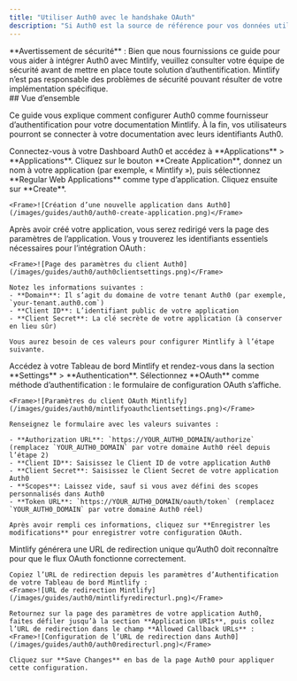 ```yaml
---
title: "Utiliser Auth0 avec le handshake OAuth"
description: "Si Auth0 est la source de référence pour vos données utilisateur, vous pouvez configurer Mintlify en tant qu’application cliente OAuth pour authentifier vos utilisateurs."
---
```


<Note>
  **Avertissement de sécurité** : Bien que nous fournissions ce guide pour vous aider à intégrer Auth0 avec Mintlify, veuillez consulter votre équipe de sécurité avant de mettre en place toute solution d’authentification. Mintlify n’est pas responsable des problèmes de sécurité pouvant résulter de votre implémentation spécifique.
</Note>

<div id="overview">
  ## Vue d’ensemble
</div>

Ce guide vous explique comment configurer Auth0 comme fournisseur d’authentification pour votre documentation Mintlify. À la fin, vos utilisateurs pourront se connecter à votre documentation avec leurs identifiants Auth0.

<Steps>
  <Step title="Créer une application Web régulière dans Auth0">
    Connectez-vous à votre Dashboard Auth0 et accédez à **Applications** > **Applications**. Cliquez sur le bouton **Create Application**, donnez un nom à votre application (par exemple, « Mintlify »), puis sélectionnez **Regular Web Applications** comme type d’application. Cliquez ensuite sur **Create**.
    
    <Frame>![Création d’une nouvelle application dans Auth0](/images/guides/auth0/auth0-create-application.png)</Frame>
  </Step>
  <Step title="Obtenir les informations client">
    Après avoir créé votre application, vous serez redirigé vers la page des paramètres de l’application. Vous y trouverez les identifiants essentiels nécessaires pour l’intégration OAuth :
    
    <Frame>![Page des paramètres du client Auth0](/images/guides/auth0/auth0clientsettings.png)</Frame>
    
    Notez les informations suivantes :
    - **Domain**: Il s’agit du domaine de votre tenant Auth0 (par exemple, `your-tenant.auth0.com`)
    - **Client ID**: L’identifiant public de votre application
    - **Client Secret**: La clé secrète de votre application (à conserver en lieu sûr)
    
    Vous aurez besoin de ces valeurs pour configurer Mintlify à l’étape suivante.
  </Step>
  <Step title="Configurer le client Mintlify">
    Accédez à votre Tableau de bord Mintlify et rendez-vous dans la section **Settings** > **Authentication**. Sélectionnez **OAuth** comme méthode d’authentification : le formulaire de configuration OAuth s’affiche.
    
    <Frame>![Paramètres du client OAuth Mintlify](/images/guides/auth0/mintlifyoauthclientsettings.png)</Frame>
    
    Renseignez le formulaire avec les valeurs suivantes :
    
    - **Authorization URL**: `https://YOUR_AUTH0_DOMAIN/authorize` (remplacez `YOUR_AUTH0_DOMAIN` par votre domaine Auth0 réel depuis l’étape 2)
    - **Client ID**: Saisissez le Client ID de votre application Auth0
    - **Client Secret**: Saisissez le Client Secret de votre application Auth0
    - **Scopes**: Laissez vide, sauf si vous avez défini des scopes personnalisés dans Auth0
    - **Token URL**: `https://YOUR_AUTH0_DOMAIN/oauth/token` (remplacez `YOUR_AUTH0_DOMAIN` par votre domaine Auth0 réel)
    
    Après avoir rempli ces informations, cliquez sur **Enregistrer les modifications** pour enregistrer votre configuration OAuth.
  </Step>
  <Step title="Configurer l’URL de rappel (Callback URL)">
    Mintlify générera une URL de redirection unique qu’Auth0 doit reconnaître pour que le flux OAuth fonctionne correctement.
    
    Copiez l’URL de redirection depuis les paramètres d’Authentification de votre Tableau de bord Mintlify :
    <Frame>![URL de redirection Mintlify](/images/guides/auth0/mintlifyredirecturl.png)</Frame>
    
    Retournez sur la page des paramètres de votre application Auth0, faites défiler jusqu’à la section **Application URIs**, puis collez l’URL de redirection dans le champ **Allowed Callback URLs** :
    <Frame>![Configuration de l’URL de redirection dans Auth0](/images/guides/auth0/auth0redirecturl.png)</Frame>
    
    Cliquez sur **Save Changes** en bas de la page Auth0 pour appliquer cette configuration.
  </Step>
</Steps>